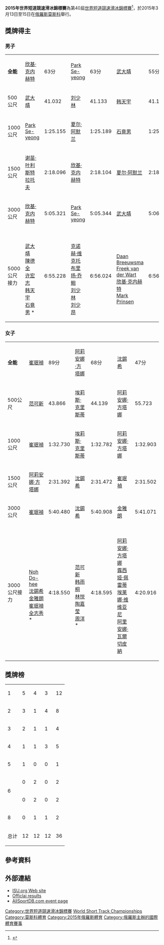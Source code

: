 {{Infobox Skating event
|event         = 2015年世界短道競速滑冰錦標賽
|image         = 
|caption       = 
|venue         = [[俄羅斯|俄羅斯]][[莫斯科|莫斯科]]
|dates         = 2015年3月13日至15日
|competitors   = 
|nations       = 
|goldm         = [[欣基·克内赫特|欣基·克内赫特]]
|goldmNation   = NED
|silverm       = [[朴世勇|朴世勇]]
|silvermNation = KOR
|bronzem       = [[武大靖|武大靖]]
|bronzemNation = CHN
|goldw         = [[崔珉禎|崔珉禎]]
|goldwNation   = KOR
|silverw       = [[阿莉安娜·方塔娜|阿莉安娜·方塔娜]]
|silverwNation = ITA
|bronzew       = [[沈錫希|沈錫希]]
|bronzewNation = KOR
|prev          = [[2014年世界短道競速滑冰錦標賽|2014]]
|next          = [[2016年世界短道競速滑冰錦標賽|2016]]
}}

'''2015年世界短道競速滑冰錦標賽'''為第40屆[[世界短道競速滑冰錦標賽|世界短道競速滑冰錦標賽]]<ref>{{Cite web |url=http://en.ria.ru/sports/20120617/174089255.html |title=存档副本 |access-date=2015-02-15 |archive-url=https://web.archive.org/web/20141105182919/http://en.ria.ru/sports/20120617/174089255.html |archive-date=2014-11-05 |dead-url=yes }}</ref>，於2015年3月13日至15日在[[俄羅斯|俄羅斯]][[莫斯科|莫斯科]]舉行。

==獎牌得主==

===男子===
{| {{MedalistTable|type=項目|columns=2}}
|-
|'''全能'''
| [[欣基·克内赫特|欣基·克内赫特]] <br> {{NED}} || 63分
| [[Park_Se-yeong|Park Se-yeong]] <br> {{KOR}} || 63分
| [[武大靖|武大靖]] <br> {{CHN}} || 55分
|-
|500公尺
| [[武大靖|武大靖]] <br> {{CHN}} || 41.032
| [[刘少林|刘少林]] <br> {{HUN}} || 41.133
| [[韩天宇|韩天宇]] <br> {{CHN}} || 41.133
|-
|1000公尺
| [[Park_Se-yeong|Park Se-yeong]] <br> {{KOR}} || 1:25.155
| [[夏尔·阿默兰|夏尔·阿默兰]] <br> {{CAN}} || 1:25.189
| [[石竟男|石竟男]] <br> {{CHN}} || 1:25.225
|-
|1500公尺
| [[谢苗·叶利斯特拉托夫|谢苗·叶利斯特拉托夫]] <br> {{RUS}} || 2:18.096
| [[欣基·克内赫特|欣基·克内赫特]] <br> {{NED}} || 2:18.104
| [[夏尔·阿默兰|夏尔·阿默兰]] <br> {{CAN}} || 2:18.117
|-
|3000公尺
| [[欣基·克内赫特|欣基·克内赫特]] <br> {{NED}} || 5:05.321
| [[Park_Se-yeong|Park Se-yeong]] <br> {{KOR}} || 5:05.344
| [[武大靖|武大靖]] <br> {{CHN}} || 5:06.093
|-
|5000公尺接力
| {{CHN}} <br> [[武大靖|武大靖]] <br> [[陳德全|陳德全]] <br> [[许宏志|许宏志]] <br> [[韩天宇|韩天宇]] <br> [[石竟男|石竟男]] * || 6:55.228
| valign=top | {{HUN}} <br> [[克诺赫·维克托|克诺赫·维克托]] <br> [[布里扬·乔鲍|布里扬·乔鲍]] <br> [[刘少林|刘少林]] <br> [[刘少昂|刘少昂]] || 6:56.024
| valign=top | {{NED}} <br> [[Daan_Breeuwsma|Daan Breeuwsma]] <br> [[Freek_van_der_Wart|Freek van der Wart]] <br> [[欣基·克内赫特|欣基·克内赫特]] <br> [[Mark_Prinsen|Mark Prinsen]] || 6:56.321
|}

===女子===
{| {{MedalistTable|type=項目|columns=2}}
|-
|'''全能'''
| [[崔珉禎|崔珉禎]] <br> {{KOR}} || 89分
| [[阿莉安娜·方塔娜|阿莉安娜·方塔娜]] <br> {{ITA}} || 68分
| [[沈錫希|沈錫希]] <br> {{KOR}} || 47分
|-
|500公尺
| [[范可新|范可新]] <br> {{CHN}} || 43.866
| [[埃莉斯·克里斯蒂|埃莉斯·克里斯蒂]] <br> {{GBR}} || 44.139
| [[阿莉安娜·方塔娜|阿莉安娜·方塔娜]] <br> {{ITA}} || 55.723
|-
|1000公尺
| [[崔珉禎|崔珉禎]] <br> {{KOR}} || 1:32.730
| [[埃莉斯·克里斯蒂|埃莉斯·克里斯蒂]] <br> {{GBR}} || 1:32.782
| [[阿莉安娜·方塔娜|阿莉安娜·方塔娜]] <br> {{ITA}} || 1:32.903
|-
|1500公尺
| [[阿莉安娜·方塔娜|阿莉安娜·方塔娜]] <br> {{ITA}} || 2:31.392
| [[沈錫希|沈錫希]] <br> {{KOR}} || 2:31.472
| [[崔珉禎|崔珉禎]] <br> {{KOR}} || 2:31.502
|-
|3000公尺
| [[崔珉禎|崔珉禎]] <br> {{KOR}} || 5:40.480
| [[沈錫希|沈錫希]] <br> {{KOR}} || 5:40.908
| [[金雅朗|金雅朗]] <br> {{KOR}} || 5:41.071
|-
|3000公尺接力
| {{KOR}} <br> [[Noh_Do-hee|Noh Do-hee]] <br> [[沈錫希|沈錫希]] <br> [[金雅朗|金雅朗]] <br> [[崔珉禎|崔珉禎]] <br> [[全志秀|全志秀]] * || 4:18.550
| {{CHN}} <br> [[范可新|范可新]] <br> [[韩雨桐|韩雨桐]] <br> [[林悦|林悦]] <br> [[陶嘉莹|陶嘉莹]] <br> [[周洋|周洋]] * || 4:18.595
| valign=top | {{ITA}} <br> [[阿莉安娜·方塔娜|阿莉安娜·方塔娜]] <br> [[露西娅·佩雷蒂|露西娅·佩雷蒂]] <br> [[埃莱娜·维维亚尼|埃莱娜·维维亚尼]] <br> [[阿里安娜·瓦爾切皮納|阿里安娜·瓦爾切皮納]] || 4:20.916
|}

==獎牌榜==
{{legend|#ccccff|主办国|border=solid 1px #AAAAAA}}
{| {{RankedMedalTable|nation-width=200px}}
|-
|1||align=left|{{KOR}}||5||4||3||12
|-
|2||align=left|{{CHN}}||3||1||4||8
|-
|3||align=left|{{NED}}||2||1||1||4
|-
|4||align=left|{{ITA}}||1||1||3||5
|-bgcolor=ccccff
|5||align=left|{{RUS}}||1||0||0||1
|-
|rowspan=2|6||align=left|{{GBR2}}||0||2||0||2
|-
|align=left|{{HUN}}||0||2||0||2
|-
|8||align=left|{{CAN}}||0||1||1||2
|-
!colspan=2| 总计 || 12 || 12 || 12 || 36
|}

==參考資料==
{{Reflist}}

== 外部連結 ==
* [https://web.archive.org/web/20150521123320/http://www.isu.org/en/short-track-speed-skating/calendar-of-events/2015/03/isu-world-short-track-speed-skating-championships ISU.org Web site]
* [http://shorttrack.sportresult.com Officlai results]{{Wayback|url=http://shorttrack.sportresult.com/ |date=20141105165244 }}
* [https://web.archive.org/web/20141105124942/https://allsportdb.com/Competitions/World-Short-Track-Speed-Skating-Championships-146 AllSportDB.com event page]

{{世界短道競速滑冰錦標賽}}

[[Category:世界短道競速滑冰錦標賽|Category:世界短道競速滑冰錦標賽]]
[[Category:2015年短道競速滑冰|World Short Track Championships]]
[[Category:莫斯科體育|Category:莫斯科體育]]
[[Category:2015年俄羅斯體育|Category:2015年俄羅斯體育]]
[[Category:俄羅斯主辦的國際體育賽事|Category:俄羅斯主辦的國際體育賽事]]